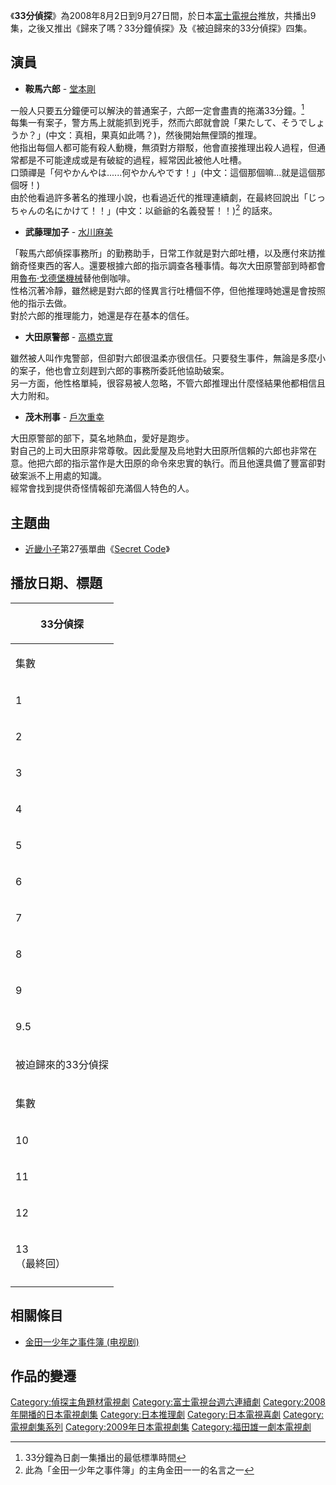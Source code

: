 {{unreferenced|time=2019-04-16T19:05:36+00:00}}
{{影集資訊
| 名稱     = 33分偵探
| 原名     =
| 圖片     = 
| 圖說     = 
| 類型     = 偵探/喜劇
| 原創者   =  
| 每集長   = 約36分鐘（不含廣告時間，首回不延長）
| 編劇     = [[福田雄一|福田雄一]]
| 導演     = [[福田雄一|福田雄一]]<br />[[成田岳|成田岳]]
| 演出     = [[堂本剛|堂本剛]]<br />[[水川麻美|水川麻美]]<br />[[高橋克實|高橋克實]]<br />等
| 主題曲   = [[近畿小子|近畿小子]]《[[Secret_Code|Secret Code]]》
| 國家   = {{JPN}}
| 頻道     = [[富士電視台|富士電視台]]
| 開始     = 2008年8月2日
| 結束     = 9月27日
| 集數     = 全九集
| 官方網站 = https://web.archive.org/web/20090605013529/http://wwwz.fujitv.co.jp/33tantei/index.html
| imdb_id   = 
| tv_com_id = 
}}
{{影集資訊
| 名稱     = 歸來了嗎？33分偵探
| 類型     = 偵探/喜劇 
| 導演     = 森谷雄
| 主題曲   = [[近畿小子|近畿小子]]《[[Secret_Code|Secret Code]]》
| 國家     = {{JPN}}
| 頻道     = [[富士電視台|富士電視台]]
| 播放時間 = 2009年3月21日
| 集數     = 全一集
| 官方網站 = https://web.archive.org/web/20090605013529/http://wwwz.fujitv.co.jp/33tantei/index.html
| imdb_id   = 
| tv_com_id = 
}}
{{影集資訊
| 名稱     = 被迫歸來的33分偵探
| 類型     = 偵探/喜劇
| 每集長   = 約36分鐘（不含廣告時間，首回不延長）
| 編劇     = [[福田雄一|福田雄一]]
| 導演     = [[福田雄一|福田雄一]]
| 演出     =[[堂本剛|堂本剛]]<br />[[水川麻美|水川麻美]]<br />[[澤村一樹|澤村一樹]]<br />[[高橋克實|高橋克實]]<br />等
| 主題曲   = [[近畿小子|近畿小子]]《[[Secret_Code|Secret Code]]》
| 國家   = {{JPN}}
| 頻道     = [[富士電視台|富士電視台]]
| 開始     = 2009年3月28日
| 結束     = 4月18日
| 集數     = 全四集
| 官方網站 = https://web.archive.org/web/20090605013529/http://wwwz.fujitv.co.jp/33tantei/index.html
| imdb_id   = 
| tv_com_id = 
}}
《'''33分偵探'''》為2008年8月2日到9月27日間，於日本[[富士電視台|富士電視台]]推放，共播出9集，之後又推出《歸來了嗎？33分鐘偵探》及《被迫歸來的33分偵探》四集。

== 演員 ==

*'''鞍馬六郎''' - [[堂本剛|堂本剛]]
一般人只要五分鐘便可以解決的普通案子，六郎一定會盡責的拖滿33分鐘。<ref name="test"> 33分鐘為日劇一集播出的最低標準時間</ref><br />
每集一有案子，警方馬上就能抓到兇手，然而六郎就會說「果たして、そうでしょうか？」(中文：真相，果真如此嗎？)，然後開始無俚頭的推理。<br />
他指出每個人都可能有殺人動機，無須對方辯駁，他會直接推理出殺人過程，但通常都是不可能達成或是有破綻的過程，經常因此被他人吐槽。<br />
口頭禪是「何やかんやは......何やかんやです！」(中文：這個那個嘛…就是這個那個呀！)<br />
由於他看過許多著名的推理小說，也看過近代的推理連續劇，在最終回說出「じっちゃんの名にかけて！！」(中文：以爺爺的名義發誓！！)<ref>此為「金田一少年之事件簿」的主角金田一一的名言之一</ref> 的話來。

*'''武藤理加子''' - [[水川麻美|水川麻美]]
「鞍馬六郎偵探事務所」的勤務助手，日常工作就是對六郎吐槽，以及應付來訪推銷奇怪東西的客人。還要根據六郎的指示調查各種事情。每次大田原警部到時都會用[[魯布·戈德堡機械|魯布·戈德堡機械]]替他倒咖啡。
<br />性格沉著冷靜，雖然總是對六郎的怪異言行吐槽個不停，但他推理時她還是會按照他的指示去做。
<br />對於六郎的推理能力，她還是存在基本的信任。

*'''大田原警部''' - [[高橋克實|高橋克實]]
雖然被人叫作鬼警部，但卻對六郎很温柔亦很信任。只要發生事件，無論是多麼小的案子，他也會立刻趕到六郎的事務所委託他協助破案。
<br />
另一方面，他性格單純，很容易被人忽略，不管六郎推理出什麼怪結果他都相信且大力附和。
*'''茂木刑事''' - [[戶次重幸|戶次重幸]]
大田原警部的部下，莫名地熱血，愛好是跑步。<br />
對自己的上司大田原非常尊敬。因此愛屋及烏地對大田原所信賴的六郎也非常在意。他把六郎的指示當作是大田原的命令來忠實的執行。而且他還具備了豐富卻對破案派不上用處的知識。
<br />經常會找到提供奇怪情報卻充滿個人特色的人。<br />
<references />

== 主題曲 ==
*[[近畿小子|近畿小子]]第27張單曲《[[Secret_Code|Secret Code]]》

== 播放日期、標題 ==
{|class=wikitable border=1 style="text-align:center"
|-
!colspan="4"| 33分偵探
|-
!集數!!播出日期!!標題!!原文標題
|-
|1||2008/08/02||新娘被殺事件!!||{{lang|ja|花嫁殺人をもたせる!!}}
|-
|2||2008/08/09||別墅殺人事件||{{lang|ja|別荘殺人をもたす}}
|-
|3||2008/08/16||女校殺人事件||{{lang|ja|女子校殺人をもたせる}}
|-
|4||2008/08/23||女優被殺事件||{{lang|ja|女優殺人をもたせる!}}
|-
|5||2008/08/30||相親殺人事件||{{lang|ja|お見合い殺人をもたす}}
|-
|6||2008/09/06||連續殺人事件||{{lang|ja|連続殺人をもたせる!}}
|-
|7||2008/09/13||音樂劇殺人事件||{{lang|ja|ミュージカル殺人をもたせる!}}
|-
|8||2008/09/20||誘拐殺人事件||{{lang|ja|誘拐殺人をもたす}}
|-
|9||2008/09/27||船上殺人事件||{{lang|ja|船上殺人をもたす}}
|-
|9.5||2009/03/21||||{{lang|ja|迷探偵のルーツに迫る!
子供の頃からナンヤカンヤです}}
|-
!colspan="4"| 被迫歸來的33分偵探
|-
!集數!!播出日期!!標題!!原文標題
|-
|10||2009/03/28||人氣占卜師殺人事件||{{lang|ja|人気占い師殺人をもたせる!}}
|-
|11||2009/04/04||京都・旅館殺人事件||{{lang|ja|京都・旅館殺人をもたせる!}}
|-
|12||2009/04/11||大阪・搞笑藝人殺人事件||{{lang|ja|大阪・お笑い芸人殺人をもたせる}}
|-
|13<br />（最終回）||2009/04/18||演歌歌手殺人事件||{{lang|ja|演歌歌手殺人をもたせる!}}
|-
|}

== 相關條目 ==
* [[金田一少年之事件簿_(电视剧)|金田一少年之事件簿 (电视剧)]]

== 作品的變遷 ==
{{電視節目的變遷|
電視台=[[富士電視台|富士電視台]]|
播放檔次=[[富士電視台週六連續劇|週六11時]]|
節目名稱=33分偵探<br />（2008.8.2- 2008.9.27）|
上一節目=[[81diver|81diver]]<br />（2008.5.3 - 2008.7.19）|
下一節目={{tsl|ja|Room Of King|Room Of King}}<br />（2008.10.4 - 2008.11.29）|
}}
{{電視節目的變遷|
電視台=[[富士電視台|富士電視台]]|
播放檔次=[[富士電視台週六連續劇|週六11時]]|
節目名稱=被迫歸來的33分鐘偵探<br />（2009.3.28- 2009.4.18）|
上一節目=33分偵探|歸來了嗎？33分鐘偵探<br />（2009.3.21）|
下一節目=[[獵巫|魔女裁判]]<br />（2009.4.25 - 2009.7.11）|
}}



{{富士電視台週六晚間十一點連續劇}}

{{DEFAULTSORT:Sanjuusanpun Tantei}}
[[Category:偵探主角題材電視劇|Category:偵探主角題材電視劇]]
[[Category:富士電視台週六連續劇|Category:富士電視台週六連續劇]]
[[Category:2008年開播的日本電視劇集|Category:2008年開播的日本電視劇集]]
[[Category:日本推理劇|Category:日本推理劇]]
[[Category:日本電視喜劇|Category:日本電視喜劇]]
[[Category:電視劇集系列|Category:電視劇集系列]]
[[Category:2009年日本電視劇集|Category:2009年日本電視劇集]]
[[Category:福田雄一劇本電視劇|Category:福田雄一劇本電視劇]]